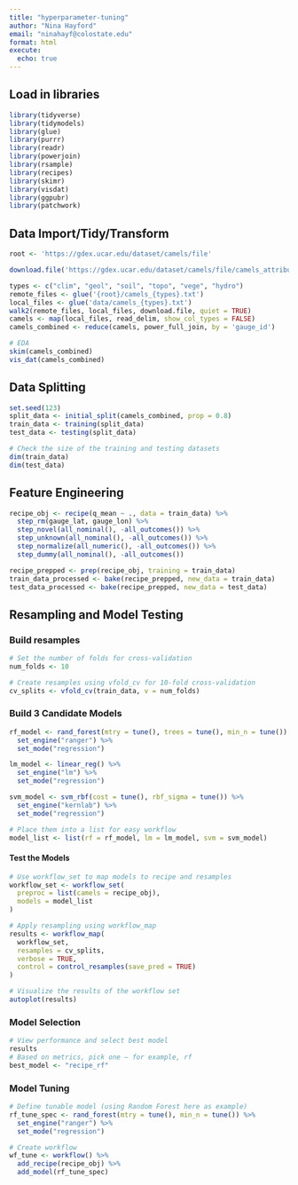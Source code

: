 ```yaml
---
title: "hyperparameter-tuning"
author: "Nina Hayford"
email: "ninahayf@colostate.edu"
format: html
execute: 
  echo: true
---
```

## Load in libraries 
```r
library(tidyverse)
library(tidymodels)
library(glue)
library(purrr)
library(readr)
library(powerjoin)
library(rsample)
library(recipes)
library(skimr)
library(visdat)
library(ggpubr)
library(patchwork)
```

## Data Import/Tidy/Transform
```r
root <- 'https://gdex.ucar.edu/dataset/camels/file'

download.file('https://gdex.ucar.edu/dataset/camels/file/camels_attributes_v2.0.pdf', 'data/camels_attributes_v2.0.pdf')
```
```r
types <- c("clim", "geol", "soil", "topo", "vege", "hydro")
remote_files <- glue('{root}/camels_{types}.txt')
local_files <- glue('data/camels_{types}.txt')
walk2(remote_files, local_files, download.file, quiet = TRUE)
camels <- map(local_files, read_delim, show_col_types = FALSE)
camels_combined <- reduce(camels, power_full_join, by = 'gauge_id')

# EDA
skim(camels_combined)
vis_dat(camels_combined)
```

## Data Splitting 
```r
set.seed(123)
split_data <- initial_split(camels_combined, prop = 0.8)
train_data <- training(split_data)
test_data <- testing(split_data)

# Check the size of the training and testing datasets
dim(train_data)
dim(test_data)
```

## Feature Engineering 
```r
recipe_obj <- recipe(q_mean ~ ., data = train_data) %>%
  step_rm(gauge_lat, gauge_lon) %>%
  step_novel(all_nominal(), -all_outcomes()) %>%
  step_unknown(all_nominal(), -all_outcomes()) %>%
  step_normalize(all_numeric(), -all_outcomes()) %>%
  step_dummy(all_nominal(), -all_outcomes())

recipe_prepped <- prep(recipe_obj, training = train_data)
train_data_processed <- bake(recipe_prepped, new_data = train_data)
test_data_processed <- bake(recipe_prepped, new_data = test_data)
```

## Resampling and Model Testing
### Build resamples 
```r
# Set the number of folds for cross-validation
num_folds <- 10

# Create resamples using vfold_cv for 10-fold cross-validation
cv_splits <- vfold_cv(train_data, v = num_folds)
```
### Build 3 Candidate Models
```r
rf_model <- rand_forest(mtry = tune(), trees = tune(), min_n = tune()) %>%
  set_engine("ranger") %>%
  set_mode("regression")

lm_model <- linear_reg() %>%
  set_engine("lm") %>%
  set_mode("regression")

svm_model <- svm_rbf(cost = tune(), rbf_sigma = tune()) %>%
  set_engine("kernlab") %>%
  set_mode("regression")

# Place them into a list for easy workflow
model_list <- list(rf = rf_model, lm = lm_model, svm = svm_model)
```

#### Test the Models 
```r
# Use workflow_set to map models to recipe and resamples
workflow_set <- workflow_set(
  preproc = list(camels = recipe_obj), 
  models = model_list
)

# Apply resampling using workflow_map
results <- workflow_map(
  workflow_set, 
  resamples = cv_splits,
  verbose = TRUE,
  control = control_resamples(save_pred = TRUE)
)

# Visualize the results of the workflow set
autoplot(results)
```

### Model Selection
```r
# View performance and select best model
results
# Based on metrics, pick one — for example, rf
best_model <- "recipe_rf"
```

### Model Tuning 
```r
# Define tunable model (using Random Forest here as example)
rf_tune_spec <- rand_forest(mtry = tune(), min_n = tune()) %>%
  set_engine("ranger") %>%
  set_mode("regression")

# Create workflow
wf_tune <- workflow() %>%
  add_recipe(recipe_obj) %>%
  add_model(rf_tune_spec)
```





